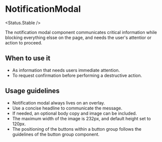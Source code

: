 
# NotificationModal

<Status.Stable />

<Story id="notification-notificationmodal--base" />
<Props />

The notification modal component communicates critical information while blocking everything elsse on the page, and needs the user's attentior or action to proceed.

## When to use it

- As information that needs users immediate attention.
- To request confirmation before performing a destructive action.

## Usage guidelines

- Notification modal always lives on an overlay.
- Use a concise headline to communicate the message.
- If needed, an optional body copy and image can be included.
- The maximum width of the image is 232px, and default height set to 120px.
- The positioning of the buttons within a button group follows the guidelines of the button group component.
